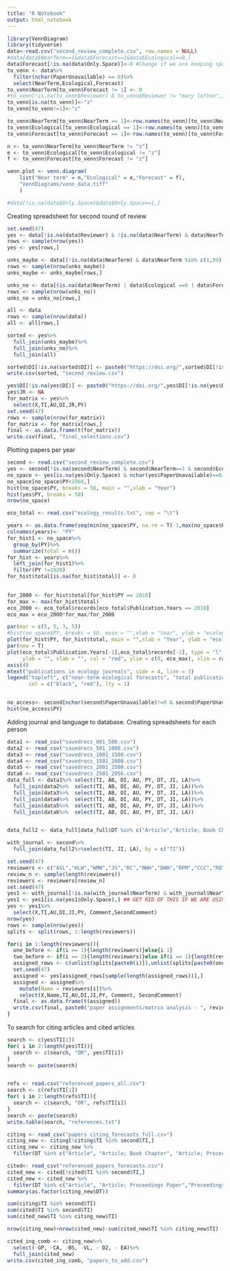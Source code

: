 ```yaml
---
title: "R Notebook"
output: html_notebook
---
```



```r
library(VennDiagram)
library(tidyverse)
data<-read.csv("second_review_complete.csv", row.names = NULL)
#data[data$NearTerm==1&data$Forecast==1&data$Ecological==0,]
data$Forecast[!is.na(data$Only.Space)]<-0 #Change if we are keeping spatial forecasts
to_venn <- data%>%
  filter(nchar(PaperUnavailable) == 0)%>%
  select(NearTerm,Ecological,Forecast)
to_venn$NearTerm[to_venn$Forecast != 1] <- 0
#to_venn[!is.na(to_venn$Reviewer) & to_venn$Reviewer != "mary lofton",]<-"z"
to_venn[is.na(to_venn)]<-"z"
to_venn[to_venn!=1]<-"z"

to_venn$NearTerm[to_venn$NearTerm == 1]<-row.names(to_venn)[to_venn$NearTerm == 1]
to_venn$Ecological[to_venn$Ecological == 1]<-row.names(to_venn)[to_venn$Ecological == 1]
to_venn$Forecast[to_venn$Forecast == 1]<-row.names(to_venn)[to_venn$Forecast == 1]

n <- to_venn$NearTerm[to_venn$NearTerm != "z"]
e <- to_venn$Ecological[to_venn$Ecological != "z"]
f <- to_venn$Forecast[to_venn$Forecast != "z"]

venn.plot <- venn.diagram(
	list("Near term" = n,"Ecological" = e,"Forecast" = f), 
	"VennDiagrams/venn_data.tiff"
	)

#data[!is.na(data$Only.Space)&data$Only.Space==1,]
```

Creating spreadsheet for second round of review
```r
set.seed(47)
yes <- data[!is.na(data$Reviewer) & !is.na(data$NearTerm) & data$NearTerm==1 & data$Ecological==1 & data$Forecast==1,]
rows <- sample(nrow(yes))
yes <- yes[rows,] 

unks_maybe <- data[(!is.na(data$NearTerm) & data$NearTerm %in% c(1,99)) & data$Ecological %in% c(1,99) & data$Forecast %in% c(1,99),]
rows <- sample(nrow(unks_maybe))
unks_maybe <- unks_maybe[rows,]

unks_no <- data[(is.na(data$NearTerm) | data$Ecological ==0 | data$Forecast == 0) & ((!is.na(data$NearTerm) & data$NearTerm==99) | data$Ecological==99 | data$Forecast==99),]
rows <- sample(nrow(unks_no))
unks_no = unks_no[rows,]

all <- data
rows <- sample(nrow(data))
all <- all[rows,]

sorted <- yes%>%
  full_join(unks_maybe)%>%
  full_join(unks_no)%>%
  full_join(all)

sorted$DI[!is.na(sorted$DI)] <- paste0("https://doi.org/",sorted$DI[!is.na(sorted$DI)])
write.csv(sorted, "second_review.csv")

yes$DI[!is.na(yes$DI)] <- paste0("https://doi.org/",yes$DI[!is.na(yes$DI)])
yes$JR <- NA
for_matrix <- yes%>%
  select(X,TI,AU,DI,JR,PY)
set.seed(47)
rows <- sample(nrow(for_matrix))
for_matrix <- for_matrix[rows,]
final <- as.data.frame(t(for_matrix))
write.csv(final, "final_selections.csv")
```
 Plotting papers per year
```r
second <- read.csv("second_review_complete.csv")
yes <- second[!is.na(second$NearTerm) & second$NearTerm==1 & second$Ecological==1 & second$Forecast==1,]
no_space <- yes[is.na(yes$Only.Space) & nchar(yes$PaperUnavailable)==0,]
no_space[no_space$PY<1960,]
hist(no_space$PY, breaks = 50, main = "",xlab = "Year")
hist(yes$PY, breaks = 50)
nrow(no_space)

eco_total <- read.csv("ecology_results.txt", sep = "\t")

years <- as.data.frame(seq(min(no_space$PY, na.rm = T)-1,max(no_space$PY, na.rm = T)))
colnames(years)<- "PY"
for_hist1 <- no_space%>%
  group_by(PY)%>%
  summarize(total = n())
for_hist <- years%>%
  left_join(for_hist1)%>%
  filter(PY !=2020)
for_hist$total[is.na(for_hist$total)] <- 0
  

for_2000 <- for_hist$total[for_hist$PY == 2010]
for_max <- max(for_hist$total)
eco_2000 <- eco_total$records[eco_total$Publication.Years == 2010]
eco_max = eco_2000*for_max/for_2000

par(mar = c(5, 5, 3, 5))
#hist(no_space$PY, breaks = 50, main = "",xlab = "Year", ylab = "ecological forecasts")
plot(for_hist$PY, for_hist$total, main = "",xlab = "Year", ylab = "ecological forecasts", type = "l", ylim = c(0,for_max))
par(new = T)
plot(eco_total$Publication.Years[-1],eco_total$records[-1], type = "l",xaxt = "n", yaxt = "n",
     ylab = "", xlab = "", col = "red", ylim = c(0, eco_max), xlim = range(for_hist$PY))
axis(4)
mtext("publications in ecology journals", side = 4, line = 3)
legend("topleft", c("near-term ecological forecasts", "total publications"),
       col = c("black", "red"), lty = 1)


no_access<- second[nchar(second$PaperUnavailable)!=0 & second$PaperUnavailable!="22",]
hist(no_access$PY)
```

Adding journal and language to database. Creating spreadsheets for each person
```r
data1 <- read_csv("savedrecs_001_500.csv")
data2 <- read_csv("savedrecs_501_1000.csv")
data3 <- read_csv("savedrecs_1001_1500.csv")
data4 <- read_csv("savedrecs_1501_2000.csv")
data5 <- read_csv("savedrecs_2001_2500.csv")
data6 <- read_csv("savedrecs_2501_2956.csv")
data_full <- data1%>% select(TI, AB, DI, AU, PY, DT, JI, LA)%>%
  full_join(data2%>%  select(TI, AB, DI, AU, PY, DT, JI, LA))%>%
  full_join(data3%>%  select(TI, AB, DI, AU, PY, DT, JI, LA))%>%
  full_join(data4%>%  select(TI, AB, DI, AU, PY, DT, JI, LA))%>%
  full_join(data5%>%  select(TI, AB, DI, AU, PY, DT, JI, LA))%>%
  full_join(data6%>%  select(TI, AB, DI, AU, PY, DT, JI, LA))


data_full2 <- data_full[data_full$DT %in% c("Article","Article; Book Chapter","Article; Data Paper","Article; Early Access","Article; Proceedings Paper","Proceedings Paper"),]

with_journal <- second%>%
  full_join(data_full2%>%select(TI, JI, LA), by = c("TI"))

set.seed(47)
reviewers <- c("ASL","HLW","WMW","JS","RC","NWH","DWH","RPM","CCC","RQT")
review_n <- sample(length(reviewers))
reviewers <- reviewers[review_n]
set.seed(47)
yes1 <- with_journal[!is.na(with_journal$NearTerm) & with_journal$NearTerm==1 & with_journal$Ecological==1 & with_journal$Forecast==1 & nchar(with_journal$PaperUnavailable)==0,]
yes1 <- yes1[is.na(yes1$Only.Space),] ## GET RID OF THIS IF WE ARE USING SPACE
yes <- yes1%>%
  select(X,TI,AU,DI,JI,PY, Comment,SecondComment)
nrow(yes)
rows <- sample(nrow(yes))
splits <- split(rows, 1:length(reviewers))

for(i in 1:length(reviewers)){
  one_before <- if(i == 1){length(reviewers)}else{i-1}
  two_before <- if(i == 2){length(reviewers)}else if(i == 1){length(reviewers)-1}else{i-2}
  assigned_rows <- c(unlist(splits[paste0(i)]),unlist(splits[paste0(one_before)])[1],unlist(splits[paste0(two_before)])[2])
  set.seed(47)
  assigned <- yes[assigned_rows[sample(length(assigned_rows))],]
  assigned <- assigned%>%
    mutate(Name = reviewers[i])%>%
    select(X,Name,TI,AU,DI,JI,PY, Comment, SecondComment)
  final <- as.data.frame(t(assigned))
  write.csv(final, paste0("paper assignments/matrix analysis - ", reviewers[i],".csv"))
}
```

To search for citing articles and cited articles
```r
search <- c(yes$TI[1])
for( i in 2:length(yes$TI)){
  search <- c(search, "OR", yes$TI[i])
}
search <- paste(search)


refs <- read.csv("referenced_papers_all.csv")
search <- c(refs$TI[1])
for( i in 2:length(refs$TI)){
  search <- c(search, "OR", refs$TI[i])
}
search <- paste(search)
write.table(search, "references.txt")
```

```r
citing <- read_csv("papers_citing_forecasts_full.csv")
citing_new <- citing[!citing$TI %in% second$TI,]
citing_new <- citing_new %>%
  filter(DT %in% c("Article", "Article; Book Chapter", "Article; Proceedings Paper","Article; Early Access","Article; Proceedings Paper","Proceedings Paper"))

cited<- read_csv("referenced_papers_forecasts.csv")
cited_new <- cited[!cited$TI %in% second$TI,]
cited_new <- cited_new %>%
  filter(DT %in% c("Article", "Article; Proceedings Paper","Proceedings Paper"))
summary(as.factor(citing_new$DT))

sum(citing$TI %in% second$TI)
sum(cited$TI %in% second$TI)
sum(cited_new$TI %in% citing_new$TI)

nrow(citing_new)+nrow(cited_new)-sum(cited_new$TI %in% citing_new$TI)

cited_ing_comb <- citing_new%>%
  select(-GP, -CA, -BS, -VL, - D2, - EA)%>%
  full_join(cited_new)
write.csv(cited_ing_comb, "papers_to_add.csv")
```

